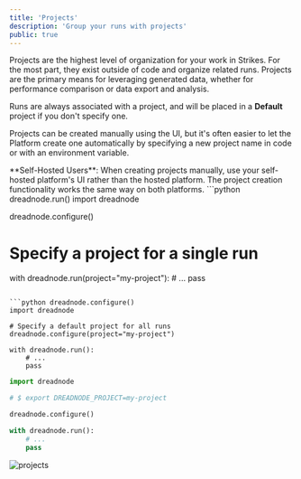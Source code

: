 ```yaml
---
title: 'Projects'
description: 'Group your runs with projects'
public: true
---
```


Projects are the highest level of organization for your work in Strikes. For the most part, they exist outside of code and organize related runs. Projects are the primary means for leveraging generated data, whether for performance comparison or data export and analysis.

Runs are always associated with a project, and will be placed in a **Default** project if you don't specify one.

Projects can be created manually using the UI, but it's often easier to let the Platform create one automatically by specifying a new project name in code or with an environment variable.

<Note>
**Self-Hosted Users**: When creating projects manually, use your self-hosted platform's UI rather than the hosted platform. The project creation functionality works the same way on both platforms.
</Note>

<CodeGroup>
```python dreadnode.run()
import dreadnode

dreadnode.configure()

# Specify a project for a single run
with dreadnode.run(project="my-project"):
    # ...
    pass
```

```python dreadnode.configure()
import dreadnode

# Specify a default project for all runs
dreadnode.configure(project="my-project")

with dreadnode.run():
    # ...
    pass
```

```python Environment variable
import dreadnode

# $ export DREADNODE_PROJECT=my-project

dreadnode.configure()

with dreadnode.run():
    # ...
    pass
```
</CodeGroup>

![projects](/assets/projects.png)
